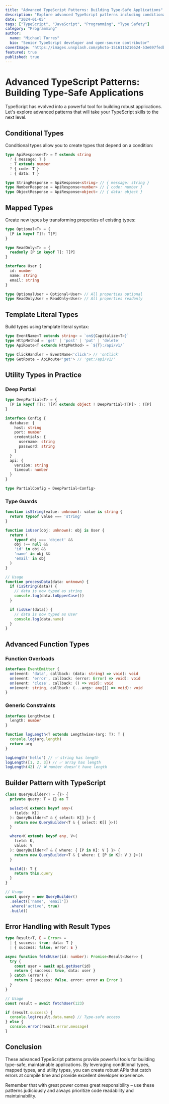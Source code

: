 ```yaml
---
title: "Advanced TypeScript Patterns: Building Type-Safe Applications"
description: "Explore advanced TypeScript patterns including conditional types, mapped types, and utility types to build robust, type-safe applications."
date: "2024-01-05"
tags: ["TypeScript", "JavaScript", "Programming", "Type Safety"]
category: "Programming"
author:
  name: "Michael Torres"
  bio: "Senior TypeScript developer and open-source contributor"
coverImage: "https://images.unsplash.com/photo-1516116216624-53e697fedbea?ixlib=rb-4.0.3&auto=format&fit=crop&w=1200&q=80"
featured: true
published: true
---
```


# Advanced TypeScript Patterns: Building Type-Safe Applications

TypeScript has evolved into a powerful tool for building robust applications. Let's explore advanced patterns that will take your TypeScript skills to the next level.

## Conditional Types

Conditional types allow you to create types that depend on a condition:

```typescript
type ApiResponse<T> = T extends string
  ? { message: T }
  : T extends number
  ? { code: T }
  : { data: T }

type StringResponse = ApiResponse<string> // { message: string }
type NumberResponse = ApiResponse<number> // { code: number }
type ObjectResponse = ApiResponse<object> // { data: object }
```

## Mapped Types

Create new types by transforming properties of existing types:

```typescript
type Optional<T> = {
  [P in keyof T]?: T[P]
}

type ReadOnly<T> = {
  readonly [P in keyof T]: T[P]
}

interface User {
  id: number
  name: string
  email: string
}

type OptionalUser = Optional<User> // All properties optional
type ReadOnlyUser = ReadOnly<User> // All properties readonly
```

## Template Literal Types

Build types using template literal syntax:

```typescript
type EventName<T extends string> = `on${Capitalize<T>}`
type HttpMethod = 'get' | 'post' | 'put' | 'delete'
type ApiRoute<T extends HttpMethod> = `${T}:/api/v1/`

type ClickHandler = EventName<'click'> // 'onClick'
type GetRoute = ApiRoute<'get'> // 'get:/api/v1/'
```

## Utility Types in Practice

### Deep Partial

```typescript
type DeepPartial<T> = {
  [P in keyof T]?: T[P] extends object ? DeepPartial<T[P]> : T[P]
}

interface Config {
  database: {
    host: string
    port: number
    credentials: {
      username: string
      password: string
    }
  }
  api: {
    version: string
    timeout: number
  }
}

type PartialConfig = DeepPartial<Config>
```

### Type Guards

```typescript
function isString(value: unknown): value is string {
  return typeof value === 'string'
}

function isUser(obj: unknown): obj is User {
  return (
    typeof obj === 'object' &&
    obj !== null &&
    'id' in obj &&
    'name' in obj &&
    'email' in obj
  )
}

// Usage
function processData(data: unknown) {
  if (isString(data)) {
    // data is now typed as string
    console.log(data.toUpperCase())
  }

  if (isUser(data)) {
    // data is now typed as User
    console.log(data.name)
  }
}
```

## Advanced Function Types

### Function Overloads

```typescript
interface EventEmitter {
  on(event: 'data', callback: (data: string) => void): void
  on(event: 'error', callback: (error: Error) => void): void
  on(event: 'close', callback: () => void): void
  on(event: string, callback: (...args: any[]) => void): void
}
```

### Generic Constraints

```typescript
interface Lengthwise {
  length: number
}

function logLength<T extends Lengthwise>(arg: T): T {
  console.log(arg.length)
  return arg
}

logLength('hello') // ✅ string has length
logLength([1, 2, 3]) // ✅ array has length
logLength(42) // ❌ number doesn't have length
```

## Builder Pattern with TypeScript

```typescript
class QueryBuilder<T = {}> {
  private query: T = {} as T

  select<K extends keyof any>(
    fields: K[]
  ): QueryBuilder<T & { select: K[] }> {
    return new QueryBuilder<T & { select: K[] }>()
  }

  where<K extends keyof any, V>(
    field: K,
    value: V
  ): QueryBuilder<T & { where: { [P in K]: V } }> {
    return new QueryBuilder<T & { where: { [P in K]: V } }>()
  }

  build(): T {
    return this.query
  }
}

// Usage
const query = new QueryBuilder()
  .select(['name', 'email'])
  .where('active', true)
  .build()
```

## Error Handling with Result Types

```typescript
type Result<T, E = Error> =
  | { success: true; data: T }
  | { success: false; error: E }

async function fetchUser(id: number): Promise<Result<User>> {
  try {
    const user = await api.getUser(id)
    return { success: true, data: user }
  } catch (error) {
    return { success: false, error: error as Error }
  }
}

// Usage
const result = await fetchUser(123)

if (result.success) {
  console.log(result.data.name) // Type-safe access
} else {
  console.error(result.error.message)
}
```

## Conclusion

These advanced TypeScript patterns provide powerful tools for building type-safe, maintainable applications. By leveraging conditional types, mapped types, and utility types, you can create robust APIs that catch errors at compile time and provide excellent developer experience.

Remember that with great power comes great responsibility – use these patterns judiciously and always prioritize code readability and maintainability.